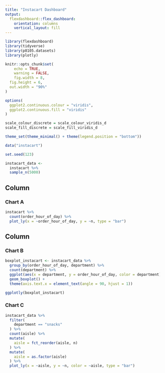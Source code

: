 ```yaml
---
title: "Instacart Dashboard"
output: 
  flexdashboard::flex_dashboard:
    orientation: columns
    vertical_layout: fill
---
```


```r
library(flexdashboard)
library(tidyverse)
library(p8105.datasets)
library(plotly)
```

```r
knitr::opts_chunk$set(
	echo = TRUE,
	warning = FALSE,
	fig.width = 8, 
  fig.height = 6,
  out.width = "90%"
)

options(
  ggplot2.continuous.colour = "viridis",
  ggplot2.continuous.fill = "viridis"
)

scale_colour_discrete = scale_colour_viridis_d
scale_fill_discrete = scale_fill_viridis_d

theme_set(theme_minimal() + theme(legend.position = "bottom"))
```

```r
data("instacart")

set.seed(123)

instacart_data <-
  instacart %>% 
  sample_n(5000)
```


Column {data-width=650}
-----------------------------------------------------------------------

### Chart A

```r
instacart %>% 
  count(order_hour_of_day) %>% 
  plot_ly(x = ~order_hour_of_day, y = ~n, type = "bar")
```

Column {data-width=350}
-----------------------------------------------------------------------

### Chart B

```r
boxplot_instacart <- instacart_data %>% 
  group_by(order_hour_of_day, department) %>% 
  count(department) %>% 
  ggplot(aes(x = department, y = order_hour_of_day, color = department)) + 
  geom_boxplot() +
  theme(axis.text.x = element_text(angle = 90, hjust = 1))

ggplotly(boxplot_instacart)
```

### Chart C

```r
instacart_data %>% 
  filter(
    department == "snacks"
  ) %>%
  count(aisle) %>% 
  mutate(
    aisle = fct_reorder(aisle, n)
  ) %>% 
  mutate(
    aisle = as.factor(aisle)
  ) %>% 
  plot_ly(x = ~aisle, y = ~n, color = ~aisle, type = "bar")
```

